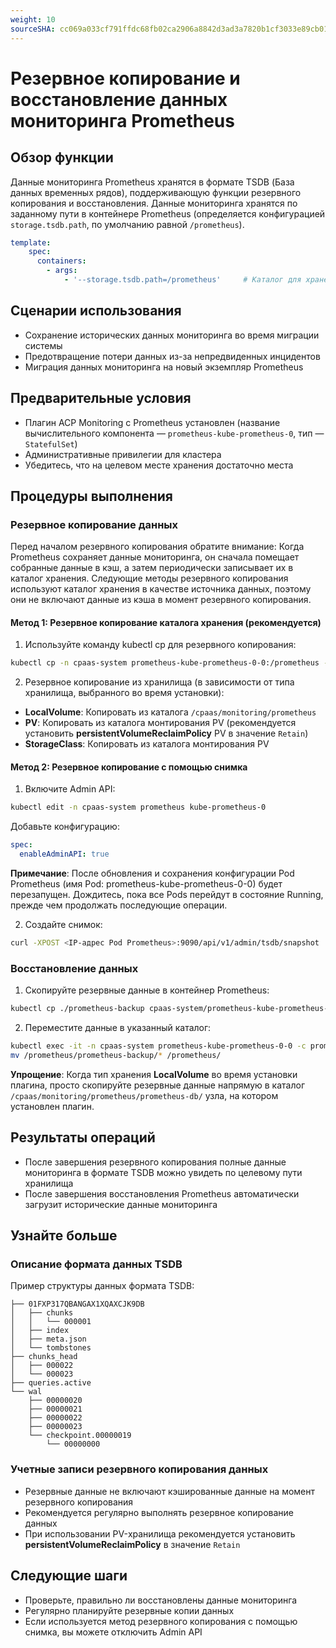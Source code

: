```yaml
---
weight: 10
sourceSHA: cc069a033cf791ffdc68fb02ca2906a8842d3ad3a7820b1cf3033e89cb01c887
---
```


# Резервное копирование и восстановление данных мониторинга Prometheus

## Обзор функции

Данные мониторинга Prometheus хранятся в формате TSDB (База данных временных рядов), поддерживающую функции резервного копирования и восстановления. Данные мониторинга хранятся по заданному пути в контейнере Prometheus (определяется конфигурацией `storage.tsdb.path`, по умолчанию равной `/prometheus`).

```yaml
template:
    spec:
      containers:
        - args:
            - '--storage.tsdb.path=/prometheus'     # Каталог для хранения данных мониторинга в контейнере Prometheus
```

## Сценарии использования

- Сохранение исторических данных мониторинга во время миграции системы
- Предотвращение потери данных из-за непредвиденных инцидентов
- Миграция данных мониторинга на новый экземпляр Prometheus

## Предварительные условия

- Плагин ACP Monitoring с Prometheus установлен (название вычислительного компонента — `prometheus-kube-prometheus-0`, тип — `StatefulSet`)
- Административные привилегии для кластера
- Убедитесь, что на целевом месте хранения достаточно места

## Процедуры выполнения

### Резервное копирование данных

Перед началом резервного копирования обратите внимание: Когда Prometheus сохраняет данные мониторинга, он сначала помещает собранные данные в кэш, а затем периодически записывает их в каталог хранения. Следующие методы резервного копирования используют каталог хранения в качестве источника данных, поэтому они не включают данные из кэша в момент резервного копирования.

#### Метод 1: Резервное копирование каталога хранения (рекомендуется)

1. Используйте команду kubectl cp для резервного копирования:

```bash
kubectl cp -n cpaas-system prometheus-kube-prometheus-0-0:/prometheus -c prometheus <путь к целевому хранилищу>
```

2. Резервное копирование из хранилища (в зависимости от типа хранилища, выбранного во время установки):

- **LocalVolume**: Копировать из каталога `/cpaas/monitoring/prometheus`
- **PV**: Копировать из каталога монтирования PV (рекомендуется установить **persistentVolumeReclaimPolicy** PV в значение `Retain`)
- **StorageClass**: Копировать из каталога монтирования PV

#### Метод 2: Резервное копирование с помощью снимка

1. Включите Admin API:

```bash
kubectl edit -n cpaas-system prometheus kube-prometheus-0
```

Добавьте конфигурацию:

```yaml
spec: 
  enableAdminAPI: true
```

**Примечание**: После обновления и сохранения конфигурации Pod Prometheus (имя Pod: prometheus-kube-prometheus-0-0) будет перезапущен. Дождитесь, пока все Pods перейдут в состояние Running, прежде чем продолжать последующие операции.

2. Создайте снимок:

```bash
curl -XPOST <IP-адрес Pod Prometheus>:9090/api/v1/admin/tsdb/snapshot
```

### Восстановление данных

1. Скопируйте резервные данные в контейнер Prometheus:

```bash
kubectl cp ./prometheus-backup cpaas-system/prometheus-kube-prometheus-0-0:/prometheus/
```

2. Переместите данные в указанный каталог:

```bash
kubectl exec -it -n cpaas-system prometheus-kube-prometheus-0-0 -c prometheus sh
mv /prometheus/prometheus-backup/* /prometheus/
```

**Упрощение**: Когда тип хранения **LocalVolume** во время установки плагина, просто скопируйте резервные данные напрямую в каталог `/cpaas/monitoring/prometheus/prometheus-db/` узла, на котором установлен плагин.

## Результаты операций

- После завершения резервного копирования полные данные мониторинга в формате TSDB можно увидеть по целевому пути хранилища
- После завершения восстановления Prometheus автоматически загрузит исторические данные мониторинга

## Узнайте больше

### Описание формата данных TSDB

Пример структуры данных формата TSDB:

```
├── 01FXP317QBANGAX1XQAXCJK9DB
│   ├── chunks
│   │   └── 000001
│   ├── index
│   ├── meta.json
│   └── tombstones
├── chunks_head
│   ├── 000022
│   └── 000023
├── queries.active
└── wal
    ├── 00000020
    ├── 00000021
    ├── 00000022
    ├── 00000023
    └── checkpoint.00000019
        └── 00000000
```

### Учетные записи резервного копирования данных

- Резервные данные не включают кэшированные данные на момент резервного копирования
- Рекомендуется регулярно выполнять резервное копирование данных
- При использовании PV-хранилища рекомендуется установить **persistentVolumeReclaimPolicy** в значение `Retain`

## Следующие шаги

- Проверьте, правильно ли восстановлены данные мониторинга
- Регулярно планируйте резервные копии данных
- Если используется метод резервного копирования с помощью снимка, вы можете отключить Admin API
